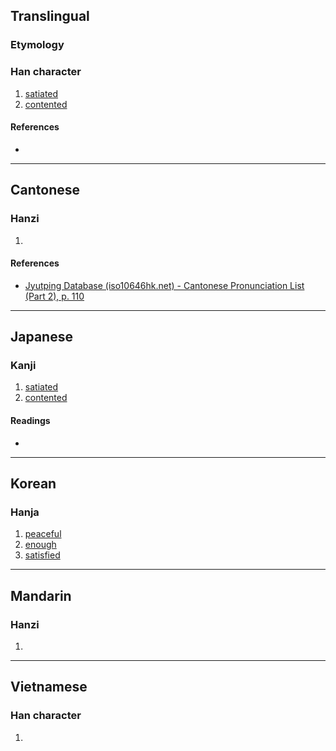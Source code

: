 {{character info/new}}
==Translingual==

===Etymology===
{{Han compound|厭|心|c1=p|c2=s|t2=heart|ls=psc}}

===Han character===
{{Han char|rn=61|rad=心|as=14|sn=18|four=|canj=MKP,XXMKP|ids=⿸厭心(GHTV),⿱厭心(JK)}}

# [[satiated]]
# [[contented]]

====References====
* {{Han ref|kx=0406.180|dkj=11356|dj=0747.150|hdz=42363.070|uh=61D5|ud=25045}}

----

==Cantonese==

===Hanzi===
{{yue-hanzi|jyut=[[jim1]]|y=yim1}}

# {{defn|lang=yue|sort=心14}}

====References====
* [http://www.iso10646hk.net/jp/document/download.jsp Jyutping Database (iso10646hk.net) - Cantonese Pronunciation List (Part 2), p. 110]

----

==Japanese==

===Kanji===
{{ja-kanji|grade=|rs=心14}}

# [[satiated]]
# [[contented]]

====Readings====
* {{ja-readings|on=[[えん]] (en), [[よう]] (yō)|kun=[[やすらか]] (yasuraka), [[たりる]] (tariru), [[ゆるす]] (yurusu)}}

----

==Korean==

===Hanja===
{{ko-hanja|hangeul=염|eumhun=|rv=yeom|mr=yŏm|y=yem}}

# [[peaceful]]
# [[enough]]
# [[satisfied]]

----

==Mandarin==

===Hanzi===
{{cmn-hanzi|pin=[[yān]] ([[yan1]])|wg=yen<sup>1</sup>}}

# {{defn|lang=cmn|sort=心14}}

----

==Vietnamese==

===Han character===
{{vi-hantu|[[yêm]]|rs=心14}}

# {{defn|lang=vi|sort=心14}}